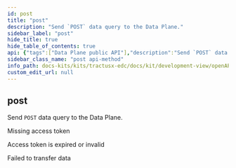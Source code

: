 ```yaml
---
id: post
title: "post"
description: "Send `POST` data query to the Data Plane."
sidebar_label: "post"
hide_title: true
hide_table_of_contents: true
api: {"tags":["Data Plane public API"],"description":"Send `POST` data query to the Data Plane.","operationId":"post","responses":{"400":{"description":"Missing access token"},"403":{"description":"Access token is expired or invalid"},"500":{"description":"Failed to transfer data"}},"method":"post","path":"/{any}","servers":[{"url":"/"}],"info":{"title":"control-api","description":"REST API documentation for the control-api","version":"0.1.3-SNAPSHOT"},"postman":{"name":"post","description":{"content":"Send `POST` data query to the Data Plane.","type":"text/plain"},"url":{"path":[":any"],"host":["{{baseUrl}}"],"query":[],"variable":[]},"method":"POST"}}
sidebar_class_name: "post api-method"
info_path: docs-kits/kits/tractusx-edc/docs/kit/development-view/openAPI/control-api/control-api
custom_edit_url: null
---
```



## post



Send `POST` data query to the Data Plane.

<div><ApiTabs><TabItem label={"400"} value={"400"}><div>

Missing access token

</div><div></div></TabItem><TabItem label={"403"} value={"403"}><div>

Access token is expired or invalid

</div><div></div></TabItem><TabItem label={"500"} value={"500"}><div>

Failed to transfer data

</div><div></div></TabItem></ApiTabs></div>
      